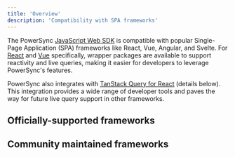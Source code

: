 ```yaml
---
title: 'Overview'
description: 'Compatibility with SPA frameworks'
---
```


The PowerSync [JavaScript Web SDK](/client-sdk-references/javascript-web) is compatible with popular Single-Page Application (SPA) frameworks like React, Vue, Angular, and Svelte. For [React](/client-sdk-references/javascript-web/spa-frameworks/react-hooks) and [Vue](/client-sdk-references/javascript-web/spa-frameworks/vue-composables) specifically, wrapper packages are available to support reactivity and live queries, making it easier for developers to leverage PowerSync's features.

PowerSync also integrates with [TanStack Query for React](/client-sdk-references/javascript-web/spa-frameworks/tanstack-query) (details below). This integration provides a wide range of developer tools and paves the way for future live query support in other frameworks.

## Officially-supported frameworks

<CardGroup cols={2}>
    <Card
        title='React/React Native'
        icon='react'
        color='#61DBFB'
        href='/client-sdk-references/javascript-web/spa-frameworks/react-hooks'
        horizontal
    />
    <Card
        title='Tanstack Query for React'
        icon='react'
        href='/client-sdk-references/javascript-web/spa-frameworks/tanstack-query'
        horizontal
    />
    <Card
        title='Vue Composables'
        icon='vuejs'
        color='#42B883'
        href='/client-sdk-references/javascript-web/spa-frameworks/vue-composables'
        horizontal
    />
</CardGroup>

## Community maintained frameworks

<CardGroup cols={2}>
    <Card
        title='SolidJS'
        icon='github'
        color='white'
        href='https://github.com/aboviq/powersync-solid'
        horizontal
    />
</CardGroup>
